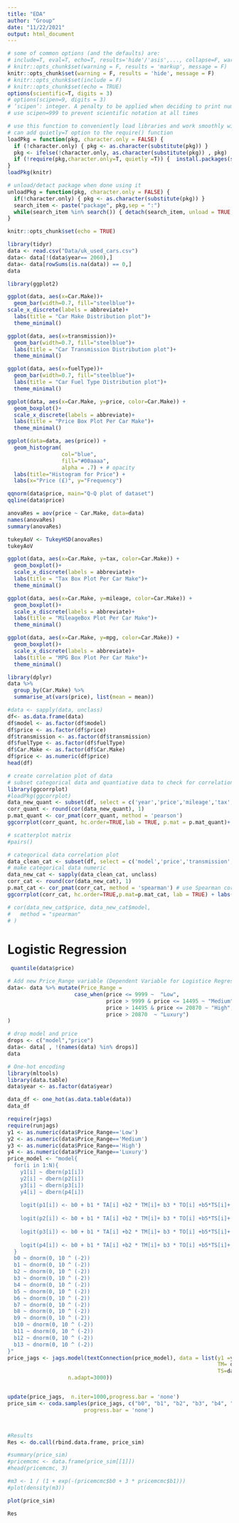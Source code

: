```yaml
---
title: "EDA"
author: "Group"
date: "11/22/2021"
output: html_document
---
```


```r
# some of common options (and the defaults) are: 
# include=T, eval=T, echo=T, results='hide'/'asis',..., collapse=F, warning=T, message=T, error=T, cache=T, fig.width=6, fig.height=4, fig.dim=c(6,4) #inches, fig.align='left'/'center','right', 
# knitr::opts_chunk$set(warning = F, results = 'markup', message = F)
knitr::opts_chunk$set(warning = F, results = 'hide', message = F)
# knitr::opts_chunk$set(include = F)
# knitr::opts_chunk$set(echo = TRUE)
options(scientific=T, digits = 3) 
# options(scipen=9, digits = 3) 
# ‘scipen’: integer. A penalty to be applied when deciding to print numeric values in fixed or exponential notation.  Positive values bias towards fixed and negative towards scientific notation: fixed notation will be preferred unless it is more than ‘scipen’ digits wider.
# use scipen=999 to prevent scientific notation at all times
```

```r
# use this function to conveniently load libraries and work smoothly with knitting
# can add quietly=T option to the require() function
loadPkg = function(pkg, character.only = FALSE) { 
  if (!character.only) { pkg <- as.character(substitute(pkg)) }
  pkg <- ifelse(!character.only, as.character(substitute(pkg)) , pkg)  
  if (!require(pkg,character.only=T, quietly =T)) {  install.packages(substitute(pkg),dep=T); if(!require(pkg,character.only=T)) stop("Package not found") } 
}
loadPkg(knitr)

# unload/detact package when done using it
unloadPkg = function(pkg, character.only = FALSE) { 
  if(!character.only) { pkg <- as.character(substitute(pkg)) } 
  search_item <- paste("package", pkg,sep = ":") 
  while(search_item %in% search()) { detach(search_item, unload = TRUE, character.only = TRUE) } 
}

```



```r
knitr::opts_chunk$set(echo = TRUE)
```


```r
library(tidyr)
data <- read.csv("Data/uk_used_cars.csv")
data<- data[!(data$year== 2060),]
data<- data[rowSums(is.na(data)) == 0,]
data

```


```r
library(ggplot2)

ggplot(data, aes(x=Car.Make))+
  geom_bar(width=0.7, fill="steelblue")+
scale_x_discrete(labels = abbreviate)+
  labs(title = "Car Make Distribution plot")+
  theme_minimal()

```


```r
ggplot(data, aes(x=transmission))+
  geom_bar(width=0.7, fill="steelblue")+
  labs(title = "Car Transmission Distribution plot")+
  theme_minimal()

```


```r
ggplot(data, aes(x=fuelType))+
  geom_bar(width=0.7, fill="steelblue")+
  labs(title = "Car Fuel Type Distribution plot")+
  theme_minimal()

```

```r
ggplot(data, aes(x=Car.Make, y=price, color=Car.Make)) +
  geom_boxplot()+
  scale_x_discrete(labels = abbreviate)+
  labs(title = "Price Box Plot Per Car Make")+
  theme_minimal()

```


```r
ggplot(data=data, aes(price)) + 
  geom_histogram( 
                 col="blue", 
                 fill="#00aaaa", 
                 alpha = .7) + # opacity
  labs(title="Histogram for Price") +
  labs(x="Price (£)", y="Frequency") 

qqnorm(data$price, main="Q-Q plot of dataset") 
qqline(data$price)
```





```r
anovaRes = aov(price ~ Car.Make, data=data)
names(anovaRes)
summary(anovaRes)
```

```r
tukeyAoV <- TukeyHSD(anovaRes)
tukeyAoV

```


```r
ggplot(data, aes(x=Car.Make, y=tax, color=Car.Make)) +
  geom_boxplot()+
  scale_x_discrete(labels = abbreviate)+
  labs(title = "Tax Box Plot Per Car Make")+
  theme_minimal()

```

```r
ggplot(data, aes(x=Car.Make, y=mileage, color=Car.Make)) +
  geom_boxplot()+
  scale_x_discrete(labels = abbreviate)+
  labs(title = "MileageBox Plot Per Car Make")+
  theme_minimal()

```

```r
ggplot(data, aes(x=Car.Make, y=mpg, color=Car.Make)) +
  geom_boxplot()+
  scale_x_discrete(labels = abbreviate)+
  labs(title = "MPG Box Plot Per Car Make")+
  theme_minimal()


```

```r
library(dplyr)
data %>% 
  group_by(Car.Make) %>%
  summarise_at(vars(price), list(mean = mean))

```

```r
#data <- sapply(data, unclass)
df<- as.data.frame(data)
df$model <- as.factor(df$model)
df$price <- as.factor(df$price)
df$transmission <- as.factor(df$transmission)
df$fuelType <- as.factor(df$fuelType)
df$Car.Make <- as.factor(df$Car.Make)
df$price <- as.numeric(df$price)
head(df)
```

```r
# create correlation plot of data 
# subset categorical data and quantiative data to check for correlation between price
library(ggcorrplot)
#loadPkg(ggcorrplot)
data_new_quant <- subset(df, select = c('year','price','mileage','tax','mpg','engineSize'))
corr_quant <- round(cor(data_new_quant), 1)
p.mat_quant <- cor_pmat(corr_quant, method = 'pearson')
ggcorrplot(corr_quant, hc.order=TRUE,lab = TRUE, p.mat = p.mat_quant)+ labs(title = "Correlation Plot of Quantiative data")

# scatterplot matrix
#pairs()

```


```r
# categorical data correlation plot 
data_clean_cat <- subset(df, select = c('model','price','transmission','fuelType','Car.Make'))
# make categorical data numeric
data_new_cat <- sapply(data_clean_cat, unclass)
corr_cat <- round(cor(data_new_cat), 1) 
p.mat_cat <- cor_pmat(corr_cat, method = 'spearman') # use Spearman correlation for large dataset of categorical features
ggcorrplot(corr_cat, hc.order=TRUE,p.mat=p.mat_cat, lab = TRUE) + labs(title = "Correlation Plot of Categorical data")

# cor(data_new_cat$price, data_new_cat$model,
#   method = "spearman"
# )

```

# Logistic Regression

```r
 quantile(data$price)
```

```r
# Add new Price_Range variable (Dependent Variable for Logistice Regression)
data<- data %>% mutate(Price_Range =
                     case_when(price <= 9999 ~  "Low", 
                               price > 9999 & price <= 14495 ~ "Medium",
                               price > 14495 & price <= 20870 ~ "High",
                               price > 20870  ~ "Luxury")
)

```

```r
# drop model and price
drops <- c("model","price")
data<- data[ , !(names(data) %in% drops)]
data
```

```r
# One-hot encoding
library(mltools)
library(data.table)
data$year <- as.factor(data$year)

data_df <- one_hot(as.data.table(data))
data_df
```

```r
require(rjags)
require(runjags)
y1 <- as.numeric(data$Price_Range=='Low')
y2 <- as.numeric(data$Price_Range=='Medium')
y3 <- as.numeric(data$Price_Range=='High')
y4 <- as.numeric(data$Price_Range=='Luxury')
price_model <- "model{
  for(i in 1:N){
    y1[i] ~ dbern(p1[i])
    y2[i] ~ dbern(p2[i])
    y3[i] ~ dbern(p3[i])
    y4[i] ~ dbern(p4[i])
    
    logit(p1[i]) <- b0 + b1 * TA[i] +b2 * TM[i]+ b3 * TO[i] +b5*TS[i]+ b6* Mileage[i] + b7*FD[i] + b8 * FE[i] + b9 * FH[i] + b10 +FP[i] + b11 * tax[i] + b12* mpg[i] + b13 * engineSize[i]
  
    logit(p2[i]) <- b0 + b1 * TA[i] +b2 * TM[i]+ b3 * TO[i] +b5*TS[i]+ b6* Mileage[i] + b7*FD[i] + b8 * FE[i] + b9 * FH[i] + b10 +FP[i] + b11 * tax[i] + b12* mpg[i] + b13 * engineSize[i]
  
    logit(p3[i]) <- b0 + b1 * TA[i] +b2 * TM[i]+ b3 * TO[i] +b5*TS[i]+ b6* Mileage[i] + b7*FD[i] + b8 * FE[i] + b9 * FH[i] + b10 +FP[i] + b11 * tax[i] + b12* mpg[i] + b13 * engineSize[i]
  
    logit(p4[i]) <- b0 + b1 * TA[i] +b2 * TM[i]+ b3 * TO[i] +b5*TS[i]+ b6* Mileage[i] + b7*FD[i] + b8 * FE[i] + b9 * FH[i] + b10 +FP[i] + b11 * tax[i] + b12* mpg[i] + b13 * engineSize[i]
  }
  b0 ~ dnorm(0, 10 ^ (-2))
  b1 ~ dnorm(0, 10 ^ (-2))
  b2 ~ dnorm(0, 10 ^ (-2))
  b3 ~ dnorm(0, 10 ^ (-2))
  b4 ~ dnorm(0, 10 ^ (-2))
  b5 ~ dnorm(0, 10 ^ (-2))
  b6 ~ dnorm(0, 10 ^ (-2))
  b7 ~ dnorm(0, 10 ^ (-2))
  b8 ~ dnorm(0, 10 ^ (-2))
  b9 ~ dnorm(0, 10 ^ (-2))
  b10 ~ dnorm(0, 10 ^ (-2))
  b11 ~ dnorm(0, 10 ^ (-2))
  b12 ~ dnorm(0, 10 ^ (-2))
  b13 ~ dnorm(0, 10 ^ (-2))
}"
price_jags <- jags.model(textConnection(price_model), data = list(y1 =y1, y2=y2, y3=y3, y4=y4, TA=data_df$transmission_Automatic,
                                                                  TM= data_df$transmission_Manual, TO= data_df$transmission_Other,
                                                                  TS=data_df$`transmission_Semi-Auto`, Mileage=data_df$mileage, FD= data_df$fuelType_Diesel, FE=data_df$fuelType_Electric, FH= data_df$fuelType_Hybrid, FP= data_df$fuelType_Petrol, tax= data_df$tax, mpg= data_df$mpg, engineSize= data_df$engineSize, N=length(data), n.chains=3,
                   n.adapt=3000))


update(price_jags,  n.iter=1000,progress.bar = 'none')
price_sim <- coda.samples(price_jags, c("b0", "b1", "b2", "b3", "b4", "b5", "b6", "b7", "b8", "b9", "b10", "b11", "b12", "b13"), n.iter=1000,
                        progress.bar = 'none')



#Results
Res <- do.call(rbind.data.frame, price_sim)

#summary(price_sim)
#pricemcmc <- data.frame(price_sim[[1]])
#head(pricemcmc, 3)

#m3 <- 1 / (1 + exp(-(pricemcmc$b0 + 3 * pricemcmc$b1)))
#plot(density(m3))
```

```r
plot(price_sim)
```



```r
Res

```













